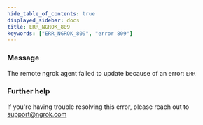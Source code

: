 ```yaml
---
hide_table_of_contents: true
displayed_sidebar: docs
title: ERR_NGROK_809
keywords: ["ERR_NGROK_809", "error 809"]
---
```


### Message

The remote ngrok agent failed to update because of an error: `ERR`

### Further help

If you're having trouble resolving this error, please reach out to [support@ngrok.com](mailto:support@ngrok.com?subject=Help%20with%20ERR_NGROK_809)
